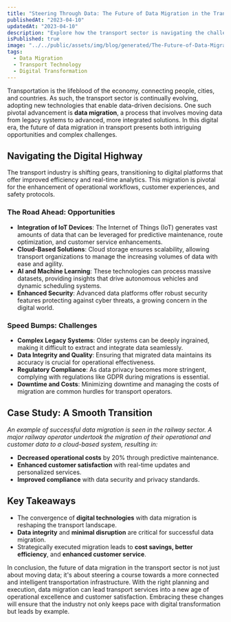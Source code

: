 ```yaml
---
title: "Steering Through Data: The Future of Data Migration in the Transport Sector"
publishedAt: "2023-04-10"
updatedAt: "2023-04-10"
description: "Explore how the transport sector is navigating the challenges and innovations in data migration, ensuring smoother transitions and smarter operations."
isPublished: true
image: "../../public/assets/img/blog/generated/The-Future-of-Data-Migration-in-the-Transport-Sector.png"
tags:
  - Data Migration
  - Transport Technology
  - Digital Transformation
---
```


Transportation is the lifeblood of the economy, connecting people, cities, and countries. As such, the transport sector is continually evolving, adopting new technologies that enable data-driven decisions. One such pivotal advancement is **data migration**, a process that involves moving data from legacy systems to advanced, more integrated solutions. In this digital era, the future of data migration in transport presents both intriguing opportunities and complex challenges.

## Navigating the Digital Highway

The transport industry is shifting gears, transitioning to digital platforms that offer improved efficiency and real-time analytics. This migration is pivotal for the enhancement of operational workflows, customer experiences, and safety protocols.

### The Road Ahead: Opportunities

- **Integration of IoT Devices**: The Internet of Things (IoT) generates vast amounts of data that can be leveraged for predictive maintenance, route optimization, and customer service enhancements.
- **Cloud-Based Solutions**: Cloud storage ensures scalability, allowing transport organizations to manage the increasing volumes of data with ease and agility.
- **AI and Machine Learning**: These technologies can process massive datasets, providing insights that drive autonomous vehicles and dynamic scheduling systems.
- **Enhanced Security**: Advanced data platforms offer robust security features protecting against cyber threats, a growing concern in the digital world.

### Speed Bumps: Challenges

- **Complex Legacy Systems**: Older systems can be deeply ingrained, making it difficult to extract and integrate data seamlessly.
- **Data Integrity and Quality**: Ensuring that migrated data maintains its accuracy is crucial for operational effectiveness.
- **Regulatory Compliance**: As data privacy becomes more stringent, complying with regulations like GDPR during migrations is essential.
- **Downtime and Costs**: Minimizing downtime and managing the costs of migration are common hurdles for transport operators.

## Case Study: A Smooth Transition

_An example of successful data migration is seen in the railway sector. A major railway operator undertook the migration of their operational and customer data to a cloud-based system, resulting in:_

- **Decreased operational costs** by 20% through predictive maintenance.
- **Enhanced customer satisfaction** with real-time updates and personalized services.
- **Improved compliance** with data security and privacy standards.

## Key Takeaways

- The convergence of **digital technologies** with data migration is reshaping the transport landscape.
- **Data integrity** and **minimal disruption** are critical for successful data migration.
- Strategically executed migration leads to **cost savings, better efficiency**, and **enhanced customer service**.

In conclusion, the future of data migration in the transport sector is not just about moving data; it's about steering a course towards a more connected and intelligent transportation infrastructure. With the right planning and execution, data migration can lead transport services into a new age of operational excellence and customer satisfaction. Embracing these changes will ensure that the industry not only keeps pace with digital transformation but leads by example.